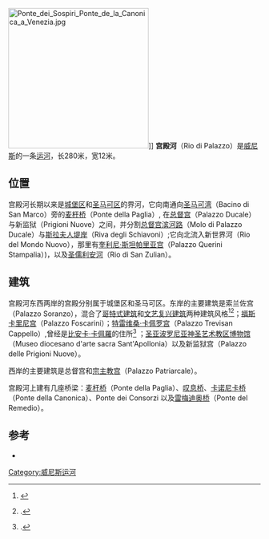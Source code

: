 [[Image:Ponte_dei_Sospiri_Ponte_de_la_Canonica_a_Venezia.jpg|280px]]]]
'''宫殿河'''（Rio di Palazzo）是[[威尼斯|威尼斯]]的一条[[运河|运河]]，长280米，宽12米。

== 位置 ==
宫殿河长期以来是[[城堡区_(威尼斯)|城堡区]]和[[圣马可区|圣马可区]]的界河，它向南通向[[圣马可湾|圣马可湾]]（Bacino di San Marco）旁的[[麦杆桥|麦杆桥]]（Ponte della Paglia）, 在[[总督宫_(威尼斯)|总督宫]]（Palazzo Ducale）与新监狱（Prigioni Nuove）之间，并分割[[总督宫滨河路|总督宫滨河路]]（Molo di Palazzo Ducale）与[[斯拉夫人堤岸|斯拉夫人堤岸]]（Riva degli Schiavoni）;它向北流入新世界河（Rio del Mondo Nuovo），那里有[[奎利尼·斯坦帕里亚宫|奎利尼·斯坦帕里亚宫]]（Palazzo Querini Stampalia）)，以及[[圣儒利安堂|圣儒利安河]]（Rio di San Zulian）。

== 建筑 ==
宫殿河东西两岸的宫殿分别属于城堡区和圣马可区。东岸的主要建筑是索兰佐宫（Palazzo Soranzo），混合了[[哥特式建筑|哥特式建筑]]和[[文艺复兴建筑|文艺复兴建筑]]两种建筑风格<ref>{{Venicepalaces|title=Palazzo Soranzo dell'Angelo|url=soranzo-dell-angelo|cid=}}</ref><ref>{{cita|Brusegan|p. 340}}.</ref>；[[福斯卡里尼宫|福斯卡里尼宫]]（Palazzo Foscarini）；[[特雷维桑·卡佩罗宫|特雷维桑·卡佩罗宫]]（Palazzo Trevisan Cappello）,曾经是[[比安卡·卡佩羅|比安卡·卡佩羅]]的住所<ref>{{cita|Brusegan|p. 347-349}}.</ref> ；[[圣亚波罗尼亚神圣艺术教区博物馆|圣亚波罗尼亚神圣艺术教区博物馆]]（Museo diocesano d'arte sacra Sant'Apollonia）以及新监狱宫（Palazzo delle Prigioni  Nuove）。

西岸的主要建筑是总督宫和[[宗主教宫_(威尼斯)|宗主教宫]]（Palazzo Patriarcale）。

宫殿河上建有几座桥梁：[[麦杆桥|麦杆桥]]（Ponte della Paglia）、[[叹息桥|叹息桥]]、[[卡诺尼卡桥|卡诺尼卡桥]]（Ponte della Canonica）、Ponte  dei Consorzi 以及[[雷梅迪奥桥|雷梅迪奥桥]]（Ponte  del Remedio）。
== 参考 ==
<references/>
* {{cite book|author=Marcello Brusegan|title=I palazzi di Venezia|editor=Newton & Compton|location=Roma|year=2007|id=ISBN 978-88-541-0820-2|cid=Brusegan}}
[[Category:威尼斯运河|Category:威尼斯运河]]